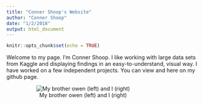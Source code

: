 ```yaml
---
title: "Conner Shoop's Website"
author: "Conner Shoop"
date: "1/2/2018"
output: html_document
---
```


```r
knitr::opts_chunk$set(echo = TRUE)
```
  
Welcome to my page.  I'm Conner Shoop.  I like working with large data sets from Kaggle and displaying findings in an easy-to-understand, visual way. I have worked on a few independent projects.  You can view and here on my github page. 

<div style="width:400px; height=200px">
<center>
![My brother owen (left) and I (right)](MeOwen.jpg)
</center>
</div>